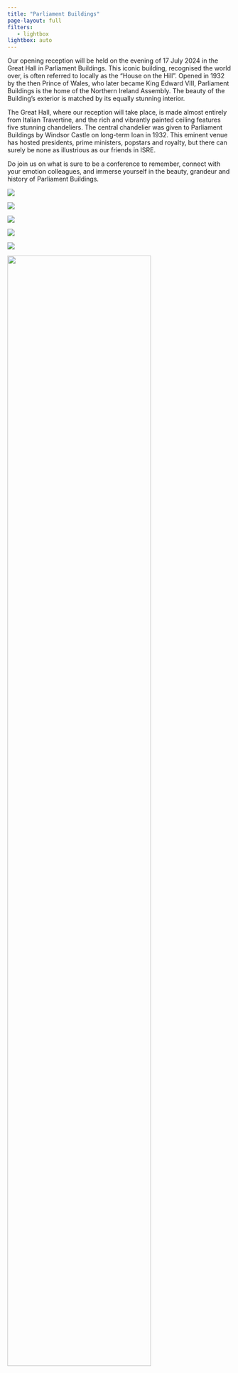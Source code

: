 ```yaml
---
title: "Parliament Buildings"
page-layout: full
filters:
   - lightbox
lightbox: auto
---
```


::: {.grid}

::: {.g-col-12}
Our opening reception will be held on the evening of 17 July 2024 in the Great Hall in Parliament Buildings. This iconic building, recognised the world over, is often referred to locally as the “House on the Hill”. Opened in 1932 by the then Prince of Wales, who later became King Edward VIII, Parliament Buildings is the home of the Northern Ireland Assembly. The beauty of the Building’s exterior is matched by its equally stunning interior. 

The Great Hall, where our reception will take place, is made almost entirely from Italian Travertine, and the rich and vibrantly painted ceiling features five stunning chandeliers. The central chandelier was given to Parliament Buildings by Windsor Castle on long-term loan in 1932. This eminent venue has hosted presidents, prime ministers, popstars and royalty, but there can surely be none as illustrious as our friends in ISRE.  

Do join us on what is sure to be a conference to remember, connect with your emotion colleagues, and immerse yourself in the beauty, grandeur and history of Parliament Buildings.
:::


::: {.g-col-12 .g-col-md-4}
![](../images/reception/stormont_1.jpeg)
:::

::: {.g-col-12 .g-col-md-4}
![](../images/reception/stormont_2.jpeg)
:::

::: {.g-col-12 .g-col-md-4}
![](../images/reception/stormont_3.jpeg)
:::

::: {.g-col-12 .g-col-md-4}
![](../images/reception/stormont_4.jpeg)
:::

::: {.g-col-12 .g-col-md-4}
![](../images/reception/stormont_5.jpeg)
:::

::: {.g-col-12 .g-col-md-4}
![](../images/reception/stormont_6.jpeg){width="80%"}
:::

:::

